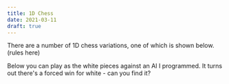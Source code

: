 ```yaml
---
title: 1D Chess
date: 2021-03-11
draft: true
---
```



There are a number of 1D chess variations, one of which is shown below. (rules here)

Below you can play as the white pieces against an AI I programmed. It turns out there's a forced win for white - can you find it?

<OneDChess />
